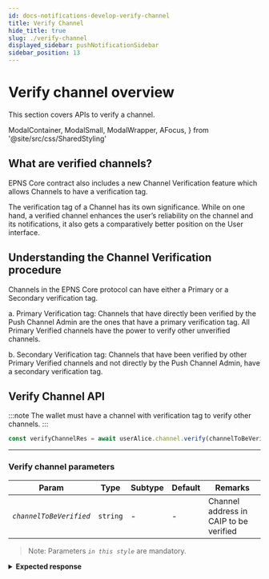 ```yaml
---
id: docs-notifications-develop-verify-channel
title: Verify Channel
hide_title: true
slug: ./verify-channel
displayed_sidebar: pushNotificationSidebar
sidebar_position: 13
---
```


# Verify channel overview

This section covers APIs to verify a channel.

<head>
  <title>Verify Channel | Push Notification | Push Documentation</title>
</head>

  ModalContainer,
  ModalSmall,
  ModalWrapper,
  AFocus,
} from '@site/src/css/SharedStyling'

## What are verified channels?

EPNS Core contract also includes a new Channel Verification feature which allows Channels to have a verification tag.

The verification tag of a Channel has its own significance. While on one hand, a verified channel enhances the user’s reliability on the channel and its notifications, it also gets a comparatively better position on the User interface.

## Understanding the Channel Verification procedure

Channels in the EPNS Core protocol can have either a Primary or a Secondary verification tag.

a. Primary Verification tag: Channels that have directly been verified by the Push Channel Admin are the ones that have a primary verification tag.
All Primary Verified channels have the power to verify other unverified channels.

b. Secondary Verification tag: Channels that have been verified by other Primary Verified channels and not directly by the Push Channel Admin, have a secondary verification tag.

## Verify Channel API

:::note
The wallet must have a channel with verification tag to verify other channels.
:::

<Tabs className="codetabs" groupId="code-examples">
  <TabItem value="js" attributes={{className: "codetab js"}} default>

```typescript
const verifyChannelRes = await userAlice.channel.verify(channelToBeVerified)
```

  </TabItem>
</Tabs>

---

### Verify channel parameters

| Param                   | Type     | Subtype | Default | Remarks                                |
| ----------------------- | -------- | ------- | ------- | -------------------------------------- |
| _`channelToBeVerified`_ | `string` | -       | -       | Channel address in CAIP to be verified |

> Note: Parameters _`in this style`_ are mandatory.

<details>
  <summary><b>Expected response</b></summary>

```typescript
{
  transactionHash: '0xf5056d382f209b5a7bcbf08d69c80dd13079467ba38413da8ca065a45f901a32'
}
```

</details>
